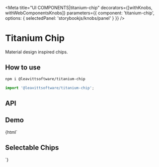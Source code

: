 

<Meta
  title="UI COMPONENTS|titanium-chip"
  decorators={[withKnobs, withWebComponentsKnobs]}
  parameters={{ component: 'titanium-chip', options: { selectedPanel: 'storybookjs/knobs/panel' } }}
/>

# Titanium Chip

Material design inspired chips.

## How to use

```bash
npm i @leavittsoftware/titanium-chip
```

```js
import '@leavittsoftware/titanium-chip';
```

## API

<Props of="titanium-chip" />

## Demo

<Preview withToolbar>
  <Story name="Docs">
    {html` <titanium-chip label="James Franco" src="https://mapi.leavitt.com/People(771130)/Default.Picture(size=32)"></titanium-chip>
      <h2>Selectable Chips</h2>
      <div style="display:grid;grid-auto-flow:column;gap:8px;grid-auto-columns: min-content;">
        <titanium-chip name="Prices" selectable label="1000"></titanium-chip>
        <titanium-chip name="Prices" selectable label="2000"></titanium-chip>
        <titanium-chip name="Prices" selectable label="James Franco" src="https://cdn.leavitt.com/user-771130-32.jpeg"></titanium-chip>
        <titanium-chip
          name="Prices"
          selectable
          label="Bad image link"
          src="https://cdn.leavitt.com/user-abc123-32.jpeg"
          fallbackSrc="https://www.leavitt.com/application/themes/lg/img/logo/leavitt-group-logo.svg"
        ></titanium-chip>
      </div>`}
  </Story>
</Preview>
